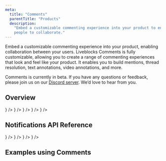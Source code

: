 ```yaml
---
meta:
  title: "Comments"
  parentTitle: "Products"
  description:
    "Embed a customizable commenting experience into your product to enable
    people to collaborate."
---
```


Embed a customizable commenting experience into your product, enabling
collaboration between your users. Liveblocks Comments is fully customizable,
allowing you to create a range of commenting experiences that look and feel like
your product. It enables you to build mentions, thread resolution, text
annotations, video annotations, and more.

<Banner title="Public beta">

Comments is currently in beta. If you have any questions or feedback, please
join us on our [Discord server](https://liveblocks.io/discord). We’d love to
hear from you.

</Banner>

## Overview

<ListGrid columns={2}>
  <DocsCard
    type="technology"
    title="Concepts"
    href="/docs/products/notifications/concepts"
    description="Learn about inbox notifications"
    visual={<DocsIdeaIcon className="fill-product-icon-brand h-auto w-6" />}
  />
  <DocsCard
    type="technology"
    title="Default components"
    href="/docs/products/notifications/default-components"
    description="Ready-to-use customizable components"
    visual={
      <DocsDefaultComponentsIcon className="fill-product-icon-brand h-auto w-6" />
    }
  />
  <DocsCard
    type="technology"
    title="Hooks"
    href="/docs/products/notifications/hooks"
    description="Retrieve notifications and adjust settings"
    visual={<DocsHooksIcon className="fill-product-icon-brand h-auto w-6" />}
  />
  <DocsCard
    type="technology"
    title="Styling and customization"
    href="/docs/products/notifications/styling-and-customization"
    description="CSS variables, dark mode, localization"
    visual={<DocsStylingIcon className="fill-product-icon-brand h-auto w-6" />}
  />
  <DocsCard
    type="technology"
    title="Email notifications"
    href="/docs/products/notifications/email-notifications"
    description="Send notifications with webhooks"
    visual={<DocsEmailIcon className="fill-product-icon-brand h-auto w-6" />}
  />
</ListGrid>

## Notifications API Reference

<ListGrid columns={2}>
  <DocsCard
    type="technology"
    title="React"
    href="/docs/api-reference/liveblocks-react#Notifications"
    description="@liveblocks/react"
    visual={<DocsReactIcon />}
  />
  <DocsCard
    type="technology"
    title="React UI"
    href="/docs/api-reference/liveblocks-react-ui#Notifications"
    description="@liveblocks/react-ui"
    visual={<DocsReactIcon />}
  />
  <DocsCard
    type="technology"
    title="REST API functions"
    href="/docs/api-reference/liveblocks-node#Notifications"
    description="@liveblocks/node"
    visual={<DocsApiIcon />}
  />
  <DocsCard
    type="technology"
    title="REST API"
    href="/docs/api-reference/rest-api-endpoints#Notifications"
    description="HTTP endpoints"
    visual={<DocsApiIcon />}
  />
</ListGrid>

## Examples using Comments

<ListGrid columns={2}>
  <ExampleCard
    example={{
      title: "Comments",
      slug: "comments/nextjs-comments",
      image: "/images/examples/thumbnails/comments.jpg",
    }}
    technologies={["nextjs", "react"]}
    openInNewWindow
  />
  <ExampleCard
    example={{
      title: "Video Comments",
      slug: "video-comments/nextjs-comments-video",
      image: "/images/examples/thumbnails/comments-video.png",
    }}
    technologies={["nextjs"]}
    openInNewWindow
  />
  <ExampleCard
    example={{
      title: "Overlay Comments",
      slug: "overlay-comments/nextjs-comments-overlay",
      image: "/images/examples/thumbnails/comments-overlay.png",
    }}
    technologies={["nextjs"]}
    openInNewWindow
  />
  <ExampleCard
    example={{
      title: "Text Editor Comments",
      slug: "text-editor-comments/nextjs-comments-tiptap",
      image: "/images/examples/thumbnails/comments-text-editor.png",
    }}
    technologies={["nextjs"]}
    openInNewWindow
  />
</ListGrid>
